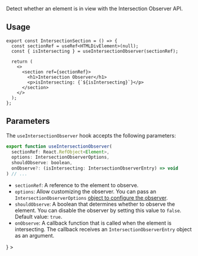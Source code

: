 

Detect whether an element is in view with the Intersection Observer API.

## Usage

```tsx
export const IntersectionSection = () => {
  const sectionRef = useRef<HTMLDivElement>(null);
  const { isIntersecting } = useIntersectionObserver(sectionRef);

  return (
    <>
      <section ref={sectionRef}>
        <h1>Intersection Observer</h1>
        <p>isIntersecting: {`${isIntersecting}`}</p>
      </section>
    </>
  );
};
```

## Parameters

The `useIntersectionObserver` hook accepts the following parameters:

```jsx
export function useIntersectionObserver(
  sectionRef: React.RefObject<Element>,
  options: IntersectionObserverOptions,
  shouldObserve: boolean,
  onObserve?: (isIntersecting: IntersectionObserverEntry) => void
) // ...
```

- `sectionRef`: A reference to the element to observe.
- `options`: Allow customizing the observer. You can pass an `IntersectionObserverOptions` [object to configure the observer](https://developer.mozilla.org/en-US/docs/Web/API/IntersectionObserver#instance_properties).
- `shouldObserve`: A boolean that determines whether to observe the element. You can disable the observer by setting this value to `false`. Default value: `true`.
- `onObserve`: A callback function that is called when the element is intersecting. The callback receives an `IntersectionObserverEntry` object as an argument.

<ScrollytellingProvider>
  <StickyContainer
    overlay={
      <>
        <TrackedSection sectionID="RED" className="border-rose-400 dark:border-rose-700" />
        <TrackedSection
          sectionID="ORANGE"
          className="-mt-[3px] border-orange-400 dark:border-orange-700"
        />
        <TrackedSection
          sectionID="YELLOW"
          className="-mt-[3px] border-yellow-400 dark:border-yellow-700"
        />
      </>
    }
  >
    <div className="absolute left-0 right-0 top-0 h-screen">
      <div className="flex h-screen items-center justify-center">
        <ActiveSectionInfo />
      </div>
    </div>
  </StickyContainer>
</ScrollytellingProvider>

<div className="h-screen" />
